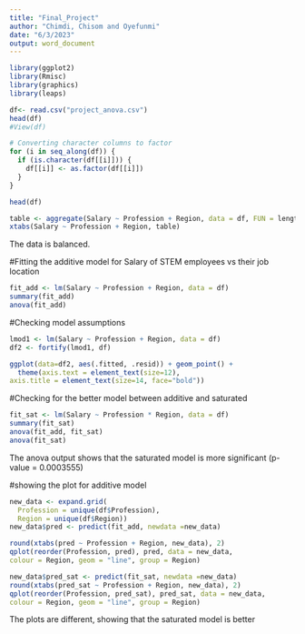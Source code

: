 ```yaml
---
title: "Final_Project"
author: "Chimdi, Chisom and Oyefunmi"
date: "6/3/2023"
output: word_document
---
```



```r
library(ggplot2)
library(Rmisc)
library(graphics)
library(leaps)
```

```r
df<- read.csv("project_anova.csv")
head(df)
#View(df)
```

```r
# Converting character columns to factor
for (i in seq_along(df)) {
  if (is.character(df[[i]])) {
    df[[i]] <- as.factor(df[[i]])
  }
}

head(df)
```

```r
table <- aggregate(Salary ~ Profession + Region, data = df, FUN = length)
xtabs(Salary ~ Profession + Region, table)
```

The data is balanced.

#Fitting the additive model for Salary of STEM employees vs their job location 
```r
fit_add <- lm(Salary ~ Profession + Region, data = df)
summary(fit_add)
anova(fit_add)
```
#Checking model assumptions

```r
lmod1 <- lm(Salary ~ Profession + Region, data = df)
df2 <- fortify(lmod1, df)

ggplot(data=df2, aes(.fitted, .resid)) + geom_point() + 
  theme(axis.text = element_text(size=12), 
axis.title = element_text(size=14, face="bold"))
```

#Checking for the better model between additive and saturated
```r
fit_sat <- lm(Salary ~ Profession * Region, data = df)
summary(fit_sat)
anova(fit_add, fit_sat)
anova(fit_sat)
```

The anova output shows that the saturated model is more significant (p-value =  0.0003555)

#showing the plot for additive model

```r
new_data <- expand.grid(
  Profession = unique(df$Profession),
  Region = unique(df$Region))
new_data$pred <- predict(fit_add, newdata =new_data)
```

```r
round(xtabs(pred ~ Profession + Region, new_data), 2) 
qplot(reorder(Profession, pred), pred, data = new_data, 
colour = Region, geom = "line", group = Region)
```

```r
new_data$pred_sat <- predict(fit_sat, newdata =new_data)
round(xtabs(pred_sat ~ Profession + Region, new_data), 2)
qplot(reorder(Profession, pred_sat), pred_sat, data = new_data, 
colour = Region, geom = "line", group = Region)
```


The plots are different, showing that the saturated model is better

